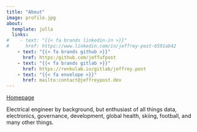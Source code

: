 ```yaml
---
title: "About"
image: profile.jpg
about:
  template: jolla
  links:
#    - text: "{{< fa brands linkedin-in >}}"
#      href: https://www.linkedin.com/in/jeffrey-post-6591ab42
    - text: "{{< fa brands github >}}"
      href: https:/github.com/jeffufpost
    - text: "{{< fa brands gitlab >}}"
      href: https://renkulab.io/gitlab/jeffrey.post
    - text: "{{< fa envelope >}}"
      href: mailto:contact@jeffreypost.dev
---
```


[Homepage](https://jeffreypost.dev)

Electrical engineer by background, but enthusiast of all things data, electronics, governance, development, global health, skiing, football, and many other things.
